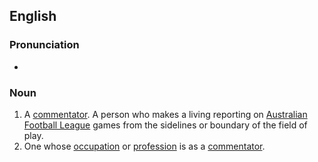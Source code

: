{{wikipedia}}
==English==

===Pronunciation===
*

===Noun===
{{en-noun}}

# A [[commentator]].  A person who makes a living reporting on [[Australian rules football|Australian Football League]] games from the sidelines or boundary of the field of play.
# One whose [[occupation]] or [[profession]] is as a [[commentator]].